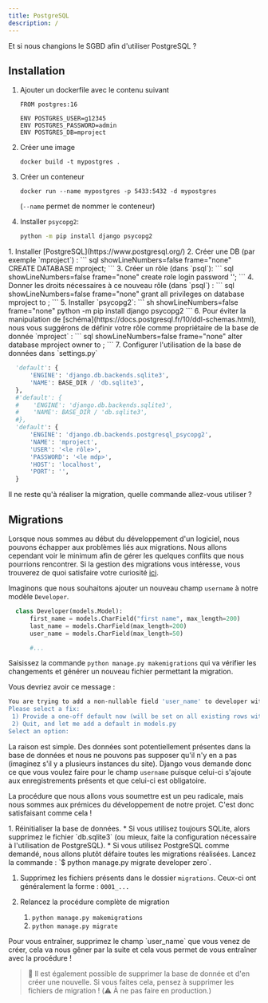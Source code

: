 ```yaml
---
title: PostgreSQL
description: /
---
```


Et si nous changions le SGBD afin d'utiliser PostgreSQL ? 

## Installation

<Tabs>
<TabItem label="Postgres sur docker">

<Steps>

1. Ajouter un dockerfile avec le contenu suivant
   ``` text showLineNumbers=false title=Dockerfile
   FROM postgres:16
   
   ENV POSTGRES_USER=g12345
   ENV POSTGRES_PASSWORD=admin
   ENV POSTGRES_DB=mproject
   ```
1. Créer une image

   ``` text showLineNumbers=false frame=none
   docker build -t mypostgres .
   ```

1. Créer un conteneur

   ``` text showLineNumbers=false frame=none
   docker run --name mypostgres -p 5433:5432 -d mypostgres
   ```
   (`--name` permet de nommer le conteneur)

1. Installer `psycopg2`:
   ``` sh showLineNumbers=false frame="none"
   python -m pip install django psycopg2
   ```

</Steps>

</TabItem>

<TabItem label="Installation machine">

<Steps>
1. Installer [PostgreSQL](https://www.postgresql.org/)
2. Créer une DB (par exemple `mproject`) : 
   ``` sql showLineNumbers=false frame="none" 
   CREATE DATABASE mproject;
   ```
3. Créer un rôle (dans `psql`): 
   ``` sql showLineNumbers=false frame="none" 
   create role <le rôle> login password '<le mdp>';
   ```
4. Donner les droits nécessaires à ce nouveau rôle (dans `psql`) : 
   ``` sql showLineNumbers=false frame="none"
   grant all privileges on database mproject to <le rôle>;
   ```
5. Installer `psycopg2`:
   ``` sh showLineNumbers=false frame="none"
   python -m pip install django psycopg2
   ```
6. Pour éviter la manipulation de [schéma](https://docs.postgresql.fr/10/ddl-schemas.html), nous vous suggérons de définir votre rôle comme propriétaire de la base de donnée `mproject` :
   ``` sql showLineNumbers=false frame="none"
   alter database mproject owner to <role>;
   ```
7. Configurer l'utilisation de la base de données dans `settings.py`
</Steps>

</TabItem>
</Tabs>

``` python showLineNumbers=false title=mproject/settings.py del={1-4} ins={5-16}
  'default': {
      'ENGINE': 'django.db.backends.sqlite3',
      'NAME': BASE_DIR / 'db.sqlite3',
  },
  #'default': {
  #    'ENGINE': 'django.db.backends.sqlite3',
  #    'NAME': BASE_DIR / 'db.sqlite3',
  #},
  'default': {
      'ENGINE': 'django.db.backends.postgresql_psycopg2',
      'NAME': 'mproject',
      'USER': '<le rôle>',
      'PASSWORD': '<le mdp>',
      'HOST': 'localhost',
      'PORT': '',
  }
```

<Aside title="Migration" icon="seti:db">
Il ne reste qu'à réaliser la migration, quelle commande allez-vous utiliser  ?
</Aside>

## Migrations

Lorsque nous sommes au début du développement d'un logiciel, nous pouvons échapper aux problèmes liés aux migrations. Nous allons cependant voir le minimum afin de gérer les quelques conflits que nous pourrions rencontrer. Si la gestion des migrations vous intéresse, vous trouverez de quoi satisfaire votre curiosité [ici](https://docs.djangoproject.com/fr/4.1/topics/migrations/).

Imaginons que nous souhaitons ajouter un nouveau champ `username` à notre modèle `Developer`.

```python showLineNumbers=false title=developer/models.py ins={4}
  class Developer(models.Model):
      first_name = models.CharField("first name", max_length=200)
      last_name = models.CharField(max_length=200)
      user_name = models.CharField(max_length=50)

      #...
```

Saisissez la commande `python manage.py makemigrations` qui va vérifier les changements et générer un nouveau fichier permettant la migration.

Vous devriez avoir ce message : 

``` sh showLineNumbers=false frame="none"
You are trying to add a non-nullable field 'user_name' to developer without a default; we can't do that (the database needs something to populate existing rows).
Please select a fix:
 1) Provide a one-off default now (will be set on all existing rows with a null value for this column)
 2) Quit, and let me add a default in models.py
Select an option: 
```

La raison est simple. Des données sont potentiellement présentes dans la base de données et nous ne pouvons pas supposer qu'il n'y en a pas (imaginez s'il y a plusieurs instances du site). Django vous demande donc ce que vous voulez faire pour le champ `username` puisque celui-ci s'ajoute aux enregistrements présents et que celui-ci est obligatoire.

La procédure que nous allons vous soumettre est un peu radicale, mais nous sommes aux prémices du développement de notre projet. C'est donc satisfaisant comme cela !

<Steps>
1. Réinitialiser la base de données.
   * Si vous utilisez toujours SQLite, alors supprimez le fichier `db.sqlite3` (ou mieux, faite la configuration nécessaire à l'utilisation de PostgreSQL).
   * Si vous utilisez PostgreSQL comme demandé, nous allons plutôt défaire toutes les migrations réalisées. Lancez la commande : `$ python manage.py migrate developer zero`.

1. Supprimez les fichiers présents dans le dossier `migrations`. Ceux-ci ont généralement la forme : `0001_...`

1. Relancez la procédure complète de migration
   1. `python manage.py makemigrations`
   1. `python manage.py migrate`

</Steps>

<Aside title="Exercice" icon="pencil">
Pour vous entraîner, supprimez le champ `user_name` que vous venez de créer, cela va nous gêner par la suite et cela vous permet de vous entraîner avec la procédure !
</Aside>

> 📃 Il est également possible de supprimer la base de donnée et d'en créer une nouvelle. Si vous faites cela, pensez à supprimer les fichiers de migration ! (⚠️ À ne pas faire en production.)
